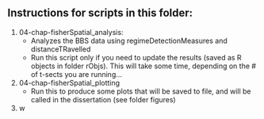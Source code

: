 ## Instructions for scripts in this folder:

1. 04-chap-fisherSpatial_analysis:
    - Analyzes the BBS data using regimeDetectionMeasures and distanceTRavelled
    - Run this script only if you need to update the results (saved as R objects in folder rObjs). This will take some time, depending on the # of t-sects you are running...
    
1. 04-chap-fisherSpatial_plotting
    - Run this to produce some plots that will be saved to file, and will be called in the dissertation (see folder figures)
    
1. w